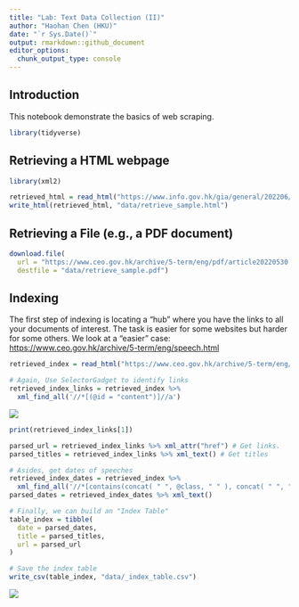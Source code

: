 ```yaml
---
title: "Lab: Text Data Collection (II)"
author: "Haohan Chen (HKU)"
date: "`r Sys.Date()`"
output: rmarkdown::github_document
editor_options: 
  chunk_output_type: console
---
```


## Introduction

This notebook demonstrate the basics of web scraping.

```r
library(tidyverse)
```

## Retrieving a HTML webpage

```r
library(xml2)

retrieved_html = read_html("https://www.info.gov.hk/gia/general/202206/21/P2022062100598.htm")
write_html(retrieved_html, "data/retrieve_sample.html")

```

## Retrieving a File (e.g., a PDF document)

```r
download.file(
  url = "https://www.ceo.gov.hk/archive/5-term/eng/pdf/article20220530.pdf",
  destfile = "data/retrieve_sample.pdf")

```

## Indexing

The first step of indexing is locating a "hub" where you have the links to all your documents of interest. The task is easier for some websites but harder for some others. We look at a "easier" case: <https://www.ceo.gov.hk/archive/5-term/eng/speech.html>

```r
retrieved_index = read_html("https://www.ceo.gov.hk/archive/5-term/eng/speech.html")

# Again, Use SelectorGadget to identify links
retrieved_index_links = retrieved_index %>%
  xml_find_all('//*[(@id = "content")]//a')
```

![](images/image-94042523.png)

```r
print(retrieved_index_links[1])

parsed_url = retrieved_index_links %>% xml_attr("href") # Get links. 
parsed_titles = retrieved_index_links %>% xml_text() # Get titles
```

```r
# Asides, get dates of speeches
retrieved_index_dates = retrieved_index %>% 
  xml_find_all('//*[contains(concat( " ", @class, " " ), concat( " ", "col-md-1", " " ))]')
parsed_dates = retrieved_index_dates %>% xml_text()
```

```r
# Finally, we can build an "Index Table"
table_index = tibble(
  date = parsed_dates,
  title = parsed_titles,
  url = parsed_url
)
```

```r
# Save the index table
write_csv(table_index, "data/_index_table.csv")

```

![](images/image-2131372454.png)
